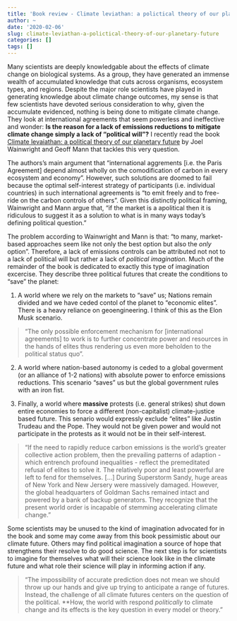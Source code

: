 ```yaml
---
title: 'Book review - Climate leviathan: a polictical theory of our planetary future.'
author: ~
date: '2020-02-06'
slug: climate-leviathan-a-polictical-theory-of-our-planetary-future
categories: []
tags: []
---
```


Many scientists are deeply knowledgable about the effects of climate change on biological systems. As a group, they have generated an immense wealth of accumulated knowledge that cuts across organisms, ecosystem types, and regions. Despite the major role scientists have played in generating knowledge about climate change outcomes, my sense is that few scientists have devoted serious consideration to why, given the accumulate evidenced, nothing is being done to mitigate climate change. They look at international agreements that seem powerless and ineffective and wonder: **Is the reason for a lack of emissions reductions to mitigate climate change simply a lack of "political will"?** I recently read the book [Climate levaiathan: a political theory of our planetary future](https://www.versobooks.com/books/2545-climate-leviathan) by Joel Wainwright and Geoff Mann that tackles this very question. 

The authors's main argument that "international aggrements [i.e. the Paris Agreement] depend almost wholly on the comodification of carbon in every ecosystem and economy". However, such solutions are doomed to fail because the optimal self-interest strategy of participants (i.e. individual countries) in such international agreements is "to emit freely and to free-ride on the carbon controls of others". Given this distinctly political framing, Wainwright and Mann argue that, "if the market is a apolitical then it is ridiculous to suggest it as a solution to what is in many ways today's defining political question." 

The problem according to Wainwright and Mann is that: "to many, market-based approaches seem like not only the best option but also the _only_ option". Therefore, a lack of emissions controls can be attributed not not to a lack of political will but rather a lack of _political imagination_. Much of the remainder of the book is dedicated to exactly this type of imagination excercise. They describe three political futures that create the conditions to "save" the planet:

1. A world where we rely on the markets to "save" us; Nations remain divided and we have ceded contol of the planet to "economic elites". There is a heavy reliance on geoengineering. I think of this as the Elon Musk scenario. 

> "The only possible enforcement mechanism for [international agreements] to work is to further concentrate power and resources in the hands of elites thus rendering us even more beholden to the political status quo". 

2. A world where nation-based autonomy is ceded to a global goverment (or an alliance of 1-2 nations) with absolute power to enforce emissions reductions. This scenario "saves" us but the global government rules with an iron fist.

3. Finally, a world where **massive** protests (i.e. general strikes) shut down entire economies to force a different (non-capitalist) climate-justice based future. This senario would expressly exclude "elites" like Justin Trudeau and the Pope. They would not be given power and would not participate in the protests as it would not be in their self-interest.

> "If the need to rapidly reduce carbon emissions is the world's greater collective action problem, then the prevailing patterns of adaption - which entrench profound inequalities - reflect the premeditated refusal of elites to solve it. The relatively poor and least powerful are left to fend for themselves. [...] During Superstorm Sandy, huge areas of New York and New Jersery were massively damaged. However, the global headquarters of Goldman Sachs remained intact and powered by a bank of backup generators. They recognize that the present world order is incapable of stemming accelerating climate change." 

Some scientists may be unused to the kind of imagination advocated for in the book and some may come away from this book pessimistic about our climate future. Others may find political imagination a source of hope that strengthens their resolve to do good science. The next step is for scientists to imagine for themselves what will their science look like in the climate future and what role their science will play in informing action if any. 

> "The impossibility of accurate prediction does not mean we should throw up our hands and give up trying to anticipate a range of futures. Instead, the challenge of all climate futures centers on the question of the political. **How, the world with respond _politically_ to climate change and its effects is the key question in every model or theory." 
